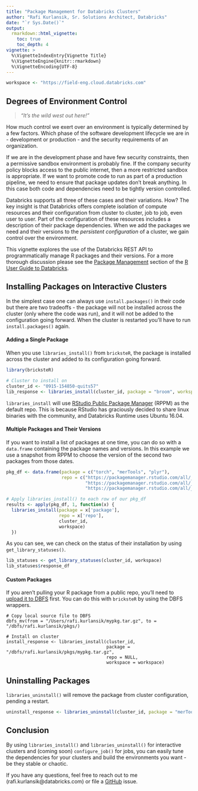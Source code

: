 ```yaml
---
title: "Package Management for Databricks Clusters"
author: "Rafi Kurlansik, Sr. Solutions Architect, Databricks"
date: "`r Sys.Date()`"
output:
  rmarkdown::html_vignette:
    toc: true
    toc_depth: 4
vignette: >
  %\VignetteIndexEntry{Vignette Title}
  %\VignetteEngine{knitr::rmarkdown}
  %\VignetteEncoding{UTF-8}
---
```

```r
workspace <- "https://field-eng.cloud.databricks.com"
```

## Degrees of Environment Control

> *"It's the wild west out here!"*

How much control we exert over an environment is typically determined by a few factors.  Which phase of the software development lifecycle we are in - development or production - and the security requirements of an organization.  

If we are in the development phase and have few security constraints, then a permissive sandbox environment is probably fine.  If the company security policy blocks access to the public internet, then a more restricted sandbox is appropriate.  If we want to promote code to run as part of a production pipeline, we need to ensure that package updates don't break anything.  In this case both code and dependencies need to be tightly version controlled.  

Databricks supports all three of these cases and their variations.  How?  The key insight is that Databricks offers complete isolation of compute resources and their configuration from cluster to cluster, job to job, even user to user.  Part of the configuration of these resources includes a description of their package dependencies.  When we add the packages we need and their versions to the *persistent configuration* of a cluster, we gain control over the environment. 

This vignette explores the use of the Databricks REST API to programmatically manage R packages and their versions.  For a more thorough discussion please see the [Package Management](https://github.com/marygracemoesta/R-User-Guide/blob/master/Developing_on_Databricks/package_management.md) section of the [R User Guide to Databricks](https://github.com/marygracemoesta/R-User-Guide).

## Installing Packages on Interactive Clusters
In the simplest case one can always use `install.packages()` in their code but there are two tradeoffs - the package will not be installed across the cluster (only where the code was run), and it will not be added to the configuration going forward.  When the cluster is restarted you'll have to run `install.packages()` again.

#### Adding a Single Package

When you use `libraries_install()` from `bricksteR`, the package is installed across the cluster and added to its configuration going forward.  

```r
library(bricksteR)

# Cluster to install on
cluster_id <- "0915-154850-quits57"
lib_response <- libraries_install(cluster_id, package = "broom", workspace = workspace)
```
`libraries_install` will use [RStudio Public Package Manager](https://packagemanager.rstudio.com/client/#/repos/1/overview) (RPPM) as the default repo.  This is because RStudio has graciously decided to share linux binaries with the community, and Databricks Runtime uses Ubuntu 16.04. 

#### Multiple Packages and Their Versions

If you want to install a list of packages at one time, you can do so with a `data.frame` containing the package names and versions.  In this example we use a snapshot from RPPM to choose the version of the second two packages from those dates. 

```r
pkg_df <- data.frame(package = c("torch", "merTools", "plyr"),
                     repo = c("https://packagemanager.rstudio.com/all/__linux__/xenial/latest",
                              "https://packagemanager.rstudio.com/all/__linux__/xenial/318",
                              "https://packagemanager.rstudio.com/all/__linux__/xenial/236"))

# Apply libraries_install() to each row of our pkg_df
results <- apply(pkg_df, 1, function(x) {
  libraries_install(package = x['package'],
                    repo = x['repo'],
                    cluster_id,
                    workspace)
  })

```

As you can see, we can check on the status of their installation by using `get_library_statuses()`.

```r
lib_statuses <- get_library_statuses(cluster_id, workspace)
lib_statuses$response_df
```

#### Custom Packages
If you aren't pulling your R package from a public repo, you'll need to [upload it to DBFS](https://github.com/marygracemoesta/R-User-Guide/blob/master/Developing_on_Databricks/package_management.md#custom-packages) first. You can do this with `bricksteR` by using the DBFS wrappers.

```
# Copy local source file to DBFS
dbfs_mv(from = "/Users/rafi.kurlansik/mypkg.tar.gz", to = "/dbfs/rafi.kurlansik/pkgs/)

# Install on cluster
install_response <- libraries_install(cluster_id,
                                      package = "/dbfs/rafi.kurlansik/pkgs/mypkg.tar.gz", 
                                      repo = NULL, 
                                      workspace = workspace)
```
## Uninstalling Packages
`libraries_uninstall()` will remove the package from cluster configuration, pending a restart.

```r
uninstall_response <- libraries_uninstall(cluster_id, package = "merTools", workspace)
```

## Conclusion

By using `libraries_install()` and `libraries_uninstall()` for interactive clusters and (coming soon) `configure_job()` for jobs, you can easily tune the dependencies for your clusters and build the environments you want - be they stable or chaotic.

If you have any questions, feel free to reach out to me (rafi.kurlansik@databricks.com) or file a [GitHub](https://github.com/RafiKurlansik/bricksteR) issue.
